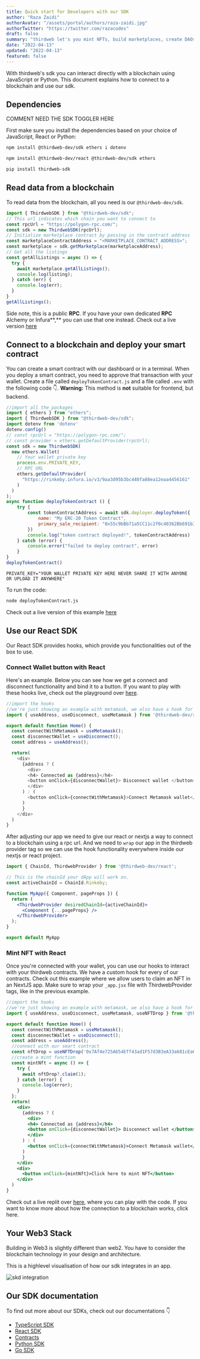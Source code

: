 ```yaml
---
title: Quick start for Developers with our SDK
author: "Raza Zaidi"
authorAvatar: "/assets/portal/authors/raza-zaidi.jpg"
authorTwitter: "https://twitter.com/razacodes"
draft: false
summary: "thirdweb let's you mint NFTs, build marketplaces, create DAOs and much more with our sdk."
date: "2022-04-13"
updated: "2022-04-13"
featured: false
---
```


With thirdweb's sdk you can interact directly with a blockchain using JavaScript or Python.
This document explains how to connect to a blockchain and use our sdk.
## Dependencies
COMMENT NEED THE SDK TOGGLER HERE

First make sure you install the dependencies based on your choice of JavaScript, React or Python:
```bash
npm install @thirdweb-dev/sdk ethers i dotenv
```
```bash
npm install @thirdweb-dev/react @thirdweb-dev/sdk ethers
```
```bash
pip install thirdweb-sdk
```
## Read data from a blockchain
To read data from the blockchain, all you need is our `@thirdweb-dev/sdk`.

```js
import { ThirdwebSDK } from "@thirdweb-dev/sdk";
// This url indicates which chain you want to connect to
const rpcUrl = "https://polygon-rpc.com/";
const sdk = new ThirdwebSDK(rpcUrl);
// Initialize marketplace contract by passing in the contract address
const marketplaceContractAddress = "<MARKETPLACE_CONTRACT_ADDRESS>";
const marketplace = sdk.getMarketplace(marketplaceAddress);
// Get all the listings
const getAllListings = async () => {
  try {
    await marketplace.getAllListings();
    console.log(listing);
  } catch (err) {
    console.log(err);
  }
}
getAllListings();
```
Side note, this is a public **RPC**. If you have your own dedicated **RPC** Alchemy or Infura**,** you can use that one instead.
Check out a live version [here](https://stackblitz.com/edit/node-id6l9n?file=marketplace.js)

## Connect to a blockchain and deploy your smart contract
You can create a smart contract with our dashboard or in a terminal.
When you deploy a smart contract, you need to approve that transaction with your wallet.
Create a file called `deployTokenContract.js` and a file called `.env` with the following code 👇.
**Warning:** This method is **not** suitable for frontend, but backend.

```js:deployTokenContract.js
//import all the packages
import { ethers } from "ethers";
import { ThirdwebSDK } from "@thirdweb-dev/sdk";
import dotenv from 'dotenv'
dotenv.config()
// const rpcUrl = "https://polygon-rpc.com/";
// const provider = ethers.getDefaultProvider(rpcUrl);
const sdk = new ThirdwebSDK(
  new ethers.Wallet(
    // Your wallet private key
    process.env.PRIVATE_KEY,
    // RPC URL
    ethers.getDefaultProvider(
      "https://rinkeby.infura.io/v3/9aa3d95b3bc440fa88ea12eaa4456161"
    )
  )
);
async function deployTokenContract () {
    try {
        const tokenContractAddress = await sdk.deployer.deployToken({
            name: "My ERC-20 Token Contract",
            primary_sale_recipient: "0x55c9bBb71a5CC11c2f0c40362Bb691b33a78B764",
        })
        console.log("token contract deployed!", tokenContractAddress)
    } catch (error) {
        console.error("failed to deploy contract", error)
    }
}
deployTokenContract()

```
```bash:.env
PRIVATE_KEY="YOUR WALLET PRIVATE KEY HERE NEVER SHARE IT WITH ANYONE OR UPLOAD IT ANYWHERE"
```
To run the code:
```bash
node deployTokenContract.js
```
Check out a live version of this example [here](https://stackblitz.com/edit/node-id6l9n?file=index.js)

## Use our React SDK

Our React SDK provides hooks, which provide you functionalities out of the box to use.

### Connect Wallet button with React
Here's an example. Below you can see how we get a connect and disconnect functionality and bind it to a button.
If you want to play with these hooks live, check out the playground over [here](https://connect-wallet-with-thirdweb.razazaidi2.repl.co/).
```jsx:index.js
//import the hooks
//we're just showing an example with metamask, we also have a hook for other popular wallets
import { useAddress, useDisconnect, useMetamask } from '@thirdweb-dev/react';

export default function Home() {
  const connectWithMetamask = useMetamask();
  const disconnectWallet = useDisconnect();
  const address = useAddress();

  return(
    <div>
      {address ? (
        <div>
        <h4> Connected as {address}</h4>
        <button onClick={disconnectWallet}> Disconnect wallet </button>
        </div>
      ) : (
        <button onClick={connectWithMetamask}>Connect Metamask wallet</button>
      )
      }
    </div>
  )
}
```

After adjusting our app we need to give our react or nextjs a way to connect to a blockchain using a rpc url.
And we need to `wrap` our app in the thirdweb provider tag so we can use the hook functionality everywhere inside our nextjs or react project.

```jsx:_app.jsx
import { ChainId, ThirdwebProvider } from '@thirdweb-dev/react';

// This is the chainId your dApp will work on.
const activeChainId = ChainId.Rinkeby;

function MyApp({ Component, pageProps }) {
  return (
    <ThirdwebProvider desiredChainId={activeChainId}>
      <Component {...pageProps} />
    </ThirdwebProvider>
  );
}

export default MyApp

```

### Mint NFT with React
Once you're connected with your wallet, you can use our hooks to interact with your thirdweb contracts.
We have a custom hook for every of our contracts. 
Check out this example where we allow users to claim an NFT in an NextJS app.
Make sure to wrap your `_app.jsx` file with ThirdwebProvider tags, like in the previous example.

```jsx:index.jsx
//import the hooks
//we're just showing an example with metamask, we also have a hook for other popular wallets
import { useAddress, useDisconnect, useMetamask, useNFTDrop } from '@thirdweb-dev/react';

export default function Home() {
  const connectWithMetamask = useMetamask();
  const disconnectWallet = useDisconnect();
  const address = useAddress();
  //connect with our smart contract
  const nftDrop = useNFTDrop('0x7Af4e725A654Eff43ad1F57d3B3eA33a681cEa66');
  //create a mint function
  const mintNft = async () => {
    try {
      await nftDrop?.claim(1);
    } catch (error) {
      console.log(error);
    } 
  };
  return(
    <div>
      {address ? (
        <div>
        <h4> Connected as {address}</h4>
        <button onClick={disconnectWallet}> Disconnect wallet </button>
        </div>
      ) : (
        <button onClick={connectWithMetamask}>Connect Metamask wallet</button>
      )
      }
    </div>
    <div>
      <button onClick={mintNft}>Click here to mint NFT</button>
    </div>
  )
}
```
Check out a live replit over [here](https://mint-nft-with-thirdwebs-react-hooks.razazaidi2.repl.co/), where you can play with the code.
If you want to know more about how the connection to a blockchain works, click here.

## Your Web3 Stack
Building in Web3 is slightly different than web2. 
You have to consider the blockchain technology in your design and architecture.

This is a highlevel visualisation of how our sdk integrates in an app.

![skd integration](/assets/portal/learn-thirdweb/projects-and-modules/layer.png)
## Our SDK documentation

To find out more about our SDKs, check out our documentations 👇

- [TypeScript SDK](https://docs.thirdweb.com/typescript)
- [React SDK](https://docs.thirdweb.com/react)
- [Contracts](https://docs.thirdweb.com/contracts)
- [Python SDK](https://python-docs.thirdweb.com/)
- [Go SDK](https://pkg.go.dev/github.com/thirdweb-dev/go-sdk/pkg)